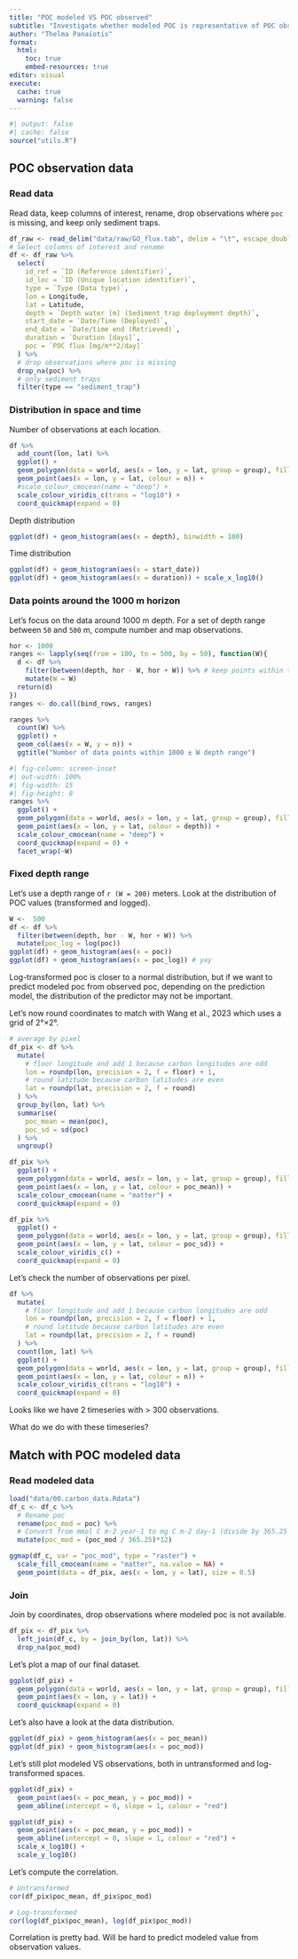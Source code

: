 ```yaml
---
title: "POC modeled VS POC observed"
subtitle: "Investigate whether modeled POC is representative of POC observations."
author: "Thelma Panaïotis"
format:
  html:
    toc: true
    embed-resources: true
editor: visual
execute:
  cache: true
  warning: false
---
```


```r
#| output: false
#| cache: false
source("utils.R")

```

## POC observation data

### Read data

Read data, keep columns of interest, rename, drop observations where `poc` is missing, and keep only sediment traps.

```r
df_raw <- read_delim("data/raw/GO_flux.tab", delim = "\t", escape_double = FALSE, trim_ws = TRUE, skip = 87, show_col_types = FALSE)
# Select columns of interest and rename
df <- df_raw %>%
  select(
    id_ref = `ID (Reference identifier)`,
    id_loc = `ID (Unique location identifier)`,
    type = `Type (Data type)`,
    lon = Longitude,
    lat = Latitude,
    depth = `Depth water [m] (Sediment trap deployment depth)`,
    start_date = `Date/Time (Deployed)`,
    end_date = `Date/time end (Retrieved)`,
    duration = `Duration [days]`,
    poc = `POC flux [mg/m**2/day]`
  ) %>%
  # drop observations where poc is missing
  drop_na(poc) %>% 
  # only sediment traps
  filter(type == "sediment_trap")
```

### Distribution in space and time

Number of observations at each location.

```r
df %>%
  add_count(lon, lat) %>% 
  ggplot() +
  geom_polygon(data = world, aes(x = lon, y = lat, group = group), fill = "grey") +
  geom_point(aes(x = lon, y = lat, colour = n)) +
  #scale_colour_cmocean(name = "deep") +
  scale_colour_viridis_c(trans = "log10") +
  coord_quickmap(expand = 0)
```

Depth distribution

```r
ggplot(df) + geom_histogram(aes(x = depth), binwidth = 100)
```

Time distribution

```r
ggplot(df) + geom_histogram(aes(x = start_date))
ggplot(df) + geom_histogram(aes(x = duration)) + scale_x_log10()
```

### Data points around the 1000 m horizon

Let’s focus on the data around 1000 m depth. For a set of depth range between `50` and `500` m, compute number and map observations.

```r
hor <- 1000
ranges <- lapply(seq(from = 100, to = 500, by = 50), function(W){
  d <- df %>%
    filter(between(depth, hor - W, hor + W)) %>% # keep points within the depth range
    mutate(W = W)
  return(d)
})
ranges <- do.call(bind_rows, ranges)

ranges %>%
  count(W) %>%
  ggplot() +
  geom_col(aes(x = W, y = n)) +
  ggtitle("Number of data points within 1000 ± W depth range")
```

```r
#| fig-column: screen-inset
#| out-width: 100%
#| fig-width: 15
#| fig-height: 8
ranges %>%
  ggplot() +
  geom_polygon(data = world, aes(x = lon, y = lat, group = group), fill = "grey") +
  geom_point(aes(x = lon, y = lat, colour = depth)) +
  scale_colour_cmocean(name = "deep") +
  coord_quickmap(expand = 0) +
  facet_wrap(~W)
```

### Fixed depth range

Let’s use a depth range of `r (W = 200)` meters. Look at the distribution of POC values (transformed and logged).

```r
W <-  500
df <- df %>% 
  filter(between(depth, hor - W, hor + W)) %>% 
  mutate(poc_log = log(poc))
ggplot(df) + geom_histogram(aes(x = poc))
ggplot(df) + geom_histogram(aes(x = poc_log)) # yay
```

Log-transformed poc is closer to a normal distribution, but if we want to predict modeled poc from observed poc, depending on the prediction model, the distribution of the predictor may not be important.

Let’s now round coordinates to match with Wang et al., 2023 which uses a grid of 2°×2°.

```r
# average by pixel
df_pix <- df %>%
  mutate(
    # floor longitude and add 1 because carbon longitudes are odd
    lon = roundp(lon, precision = 2, f = floor) + 1,
    # round latitude because carbon latitudes are even
    lat = roundp(lat, precision = 2, f = round)
  ) %>%
  group_by(lon, lat) %>%
  summarise(
    poc_mean = mean(poc),
    poc_sd = sd(poc)
  ) %>%
  ungroup()

df_pix %>%
  ggplot() +
  geom_polygon(data = world, aes(x = lon, y = lat, group = group), fill = "grey") +
  geom_point(aes(x = lon, y = lat, colour = poc_mean)) +
  scale_colour_cmocean(name = "matter") +
  coord_quickmap(expand = 0)

df_pix %>%
  ggplot() +
  geom_polygon(data = world, aes(x = lon, y = lat, group = group), fill = "grey") +
  geom_point(aes(x = lon, y = lat, colour = poc_sd)) +
  scale_colour_viridis_c() +
  coord_quickmap(expand = 0)
```

Let’s check the number of observations per pixel.

```r
df %>%
  mutate(
    # floor longitude and add 1 because carbon longitudes are odd
    lon = roundp(lon, precision = 2, f = floor) + 1,
    # round latitude because carbon latitudes are even
    lat = roundp(lat, precision = 2, f = round)
  ) %>% 
  count(lon, lat) %>% 
  ggplot() +
  geom_polygon(data = world, aes(x = lon, y = lat, group = group), fill = "grey") +
  geom_point(aes(x = lon, y = lat, colour = n)) +
  scale_colour_viridis_c(trans = "log10") +
  coord_quickmap(expand = 0)
```

Looks like we have 2 timeseries with \> 300 observations.

::: {.callout-caution appearance="simple" icon="false"}
What do we do with these timeseries?
:::

## Match with POC modeled data

### Read modeled data

```r
load("data/00.carbon_data.Rdata")
df_c <- df_c %>% 
  # Rename poc
  rename(poc_mod = poc) %>% 
  # Convert from mmol C m-2 year-1 to mg C m-2 day-1 (divide by 365.25 and multiply by 12)
  mutate(poc_mod = (poc_mod / 365.25)*12)

ggmap(df_c, var = "poc_mod", type = "raster") +
  scale_fill_cmocean(name = "matter", na.value = NA) +
  geom_point(data = df_pix, aes(x = lon, y = lat), size = 0.5)
```

### Join

Join by coordinates, drop observations where modeled poc is not available.

```r
df_pix <- df_pix %>% 
  left_join(df_c, by = join_by(lon, lat)) %>% 
  drop_na(poc_mod)
```

Let’s plot a map of our final dataset.

```r
ggplot(df_pix) + 
  geom_polygon(data = world, aes(x = lon, y = lat, group = group), fill = "grey") +
  geom_point(aes(x = lon, y = lat)) +
  coord_quickmap(expand = 0)
```

Let’s also have a look at the data distribution.

```r
ggplot(df_pix) + geom_histogram(aes(x = poc_mean))
ggplot(df_pix) + geom_histogram(aes(x = poc_mod))
```

Let’s still plot modeled VS observations, both in untransformed and log-transformed spaces.

```r
ggplot(df_pix) +
  geom_point(aes(x = poc_mean, y = poc_mod)) +
  geom_abline(intercept = 0, slope = 1, colour = "red")

ggplot(df_pix) +
  geom_point(aes(x = poc_mean, y = poc_mod)) +
  geom_abline(intercept = 0, slope = 1, colour = "red") +
  scale_x_log10() + 
  scale_y_log10()

```

Let’s compute the correlation.

```r
# Untransformed
cor(df_pix$poc_mean, df_pix$poc_mod)

# Log-transformed
cor(log(df_pix$poc_mean), log(df_pix$poc_mod))
```

::: {.callout-note appearance="simple" icon="false"}
Correlation is pretty bad. Will be hard to predict modeled value from observation values.
:::

## 
